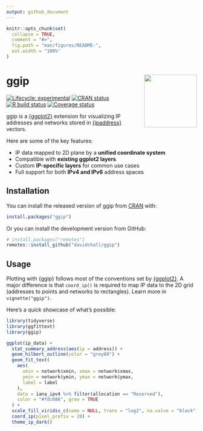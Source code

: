 ```yaml
---
output: github_document
---
```


<!-- README.md is generated from README.Rmd. Please edit that file -->

```r
knitr::opts_chunk$set(
  collapse = TRUE,
  comment = "#>",
  fig.path = "man/figures/README-",
  out.width = "100%"
)
```

# ggip <a href='https://davidchall.github.io/ggip/'><img src='man/figures/logo.png' align="right" height="139" /></a>

<!-- badges: start -->
[![Lifecycle: experimental](https://img.shields.io/badge/lifecycle-experimental-orange.svg)](https://www.tidyverse.org/lifecycle/#experimental)
[![CRAN status](https://www.r-pkg.org/badges/version/ggip)](https://CRAN.R-project.org/package=ggip)
[![R build status](https://github.com/davidchall/ggip/workflows/R-CMD-check/badge.svg)](https://github.com/davidchall/ggip/actions)
[![Coverage status](https://codecov.io/gh/davidchall/ggip/branch/master/graph/badge.svg)](https://codecov.io/gh/davidchall/ggip?branch=master)
<!-- badges: end -->


ggip is a [{ggplot2}](https://ggplot2.tidyverse.org) extension for visualizing IP addresses and networks stored in [{ipaddress}](https://davidchall.github.io/ipaddress/) vectors.

Here are some of the key features:

* IP data mapped to 2D plane by a **unified coordinate system**
* Compatible with **existing ggplot2 layers**
* Custom **IP-specific layers** for common use cases
* Full support for both **IPv4 and IPv6** address spaces


## Installation

You can install the released version of ggip from [CRAN](https://CRAN.R-project.org) with:

``` r
install.packages("ggip")
```

Or you can install the development version from GitHub:

``` r
# install.packages("remotes")
remotes::install_github("davidchall/ggip")
```


## Usage

Plotting with {ggip} follows most of the conventions set by [{ggplot2}](https://ggplot2.tidyverse.org).
A major difference is that `coord_ip()` is required to map IP data to the 2D grid (addresses to points and networks to rectangles).
Learn more in `vignette("ggip")`.

Here's a quick showcase of what's possible:

```r
library(tidyverse)
library(ggfittext)
library(ggip)

ggplot(ip_data) +
  stat_summary_address(aes(ip = address)) +
  geom_hilbert_outline(color = "grey80") +
  geom_fit_text(
    aes(
      xmin = network$xmin, xmax = network$xmax,
      ymin = network$ymin, ymax = network$ymax,
      label = label
    ),
    data = iana_ipv4 %>% filter(allocation == "Reserved"),
    color = "#fdc086", grow = TRUE
  ) +
  scale_fill_viridis_c(name = NULL, trans = "log2", na.value = "black") +
  coord_ip(pixel_prefix = 20) +
  theme_ip_dark()
```
